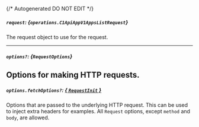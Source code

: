 {/* Autogenerated DO NOT EDIT  */}

##### `request`: *{`operations.C1ApiAppV1AppsListRequest`}*
The request object to use for the request.

<Collapsible openLabel={Labels.showProperties} closeLabel={Labels.hideProperties}>
  <C1ApiAppV1AppsListRequest />
</Collapsible>

---
##### `options?`: *{`RequestOptions`}*
Options for making HTTP requests.
---
##### `options.fetchOptions?`: [*{ `RequestInit` }*](https://developer.mozilla.org/en-US/docs/Web/API/Request/Request#options)
Options that are passed to the underlying HTTP request. This can be used to inject extra headers for examples. All `Request` options, except `method` and `body`, are allowed.

